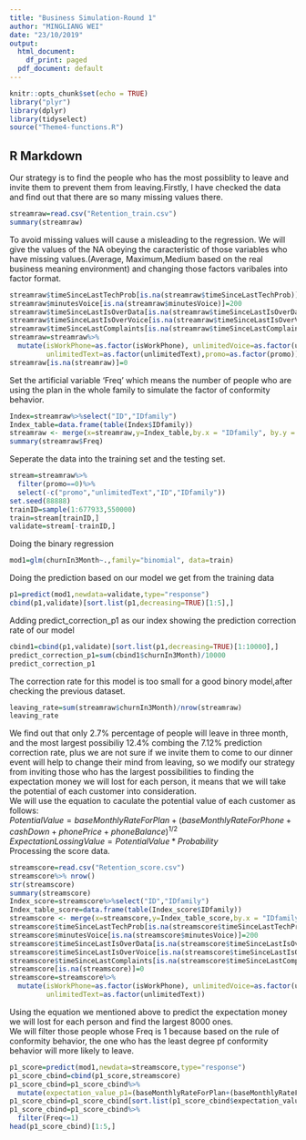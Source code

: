 ```yaml
---
title: "Business Simulation-Round 1"
author: "MINGLIANG WEI"
date: "23/10/2019"
output:
  html_document:
    df_print: paged
  pdf_document: default
---
```

```r
knitr::opts_chunk$set(echo = TRUE)
library("plyr")
library(dplyr)
library(tidyselect)
source("Theme4-functions.R")
```
## R Markdown
Our strategy is to find the people who has the most possiblity to leave and invite them to prevent them from leaving.Firstly, I have checked the data and find out that there are so many missing values there.
```r
streamraw=read.csv("Retention_train.csv")
summary(streamraw)
```
To avoid missing values will cause a misleading to the regression. We will give the values of the NA obeying the caracteristic of those variables who have missing values.(Average, Maximum,Medium based on the real business meaning environment) and changing those factors varibales into factor format.
```r
streamraw$timeSinceLastTechProb[is.na(streamraw$timeSinceLastTechProb)]=100
streamraw$minutesVoice[is.na(streamraw$minutesVoice)]=200
streamraw$timeSinceLastIsOverData[is.na(streamraw$timeSinceLastIsOverData)]=80
streamraw$timeSinceLastIsOverVoice[is.na(streamraw$timeSinceLastIsOverVoice)]=30
streamraw$timeSinceLastComplaints[is.na(streamraw$timeSinceLastComplaints)]=100
streamraw=streamraw%>%
  mutate(isWorkPhone=as.factor(isWorkPhone), unlimitedVoice=as.factor(unlimitedVoice), 
         unlimitedText=as.factor(unlimitedText),promo=as.factor(promo))
streamraw[is.na(streamraw)]=0
```
Set the artificial variable 'Freq' which means the number of people who are using the plan in the whole family to simulate the factor of conformity behavior.
```r
Index=streamraw%>%select("ID","IDfamily")
Index_table=data.frame(table(Index$IDfamily))
streamraw <- merge(x=streamraw,y=Index_table,by.x = "IDfamily", by.y = "Var1", all.x = TRUE)
summary(streamraw$Freq)
```
Seperate the data into the training set and the testing set.
```r
stream=streamraw%>%
  filter(promo==0)%>%
  select(-c("promo","unlimitedText","ID","IDfamily"))
set.seed(88888)
trainID=sample(1:677933,550000)
train=stream[trainID,]
validate=stream[-trainID,]
```
Doing the binary regression
```r
mod1=glm(churnIn3Month~.,family="binomial", data=train)
```
Doing the prediction based on our model we get from the training data
```r
p1=predict(mod1,newdata=validate,type="response")
cbind(p1,validate)[sort.list(p1,decreasing=TRUE)[1:5],]
```
Adding predict_correction_p1 as our index showing the prediction correction rate of our model
```r
cbind1=cbind(p1,validate)[sort.list(p1,decreasing=TRUE)[1:10000],]
predict_correction_p1=sum(cbind1$churnIn3Month)/10000
predict_correction_p1
```
The correction rate for this model is too small for a good binory model,after checking the previous dataset.
```r
leaving_rate=sum(streamraw$churnIn3Month)/nrow(streamraw)
leaving_rate
```
We find out that only 2.7% percentage of people will leave in three month, and the most largest possibiliy 12.4% combing the 7.12% prediction correction rate, plus we are not sure if we invite them to come to our dinner event will help to change their mind from leaving, so we modify our strategy from inviting those who has the largest possibilities to finding the expectation money we will lost for each person, it means that we will take the potential of each customer into consideration.   
We will use the equation to caculate the potential value of each customer as follows:   
$PotentialValue=baseMonthlyRateForPlan+(baseMonthlyRateForPhone+cashDown+phonePrice+phoneBalance)^{1/2}$  
$ExpectationLossingValue=PotentialValue*Probability$  
Processing the score data.
```r
streamscore=read.csv("Retention_score.csv")
streamscore%>% nrow()
str(streamscore)
summary(streamscore)
Index_score=streamscore%>%select("ID","IDfamily")
Index_table_score=data.frame(table(Index_score$IDfamily))
streamscore <- merge(x=streamscore,y=Index_table_score,by.x = "IDfamily", by.y = "Var1", all.x = TRUE)
streamscore$timeSinceLastTechProb[is.na(streamscore$timeSinceLastTechProb)]=100
streamscore$minutesVoice[is.na(streamscore$minutesVoice)]=200
streamscore$timeSinceLastIsOverData[is.na(streamscore$timeSinceLastIsOverData)]=100
streamscore$timeSinceLastIsOverVoice[is.na(streamscore$timeSinceLastIsOverVoice)]=30
streamscore$timeSinceLastComplaints[is.na(streamscore$timeSinceLastComplaints)]=100
streamscore[is.na(streamscore)]=0
streamscore=streamscore%>%
  mutate(isWorkPhone=as.factor(isWorkPhone), unlimitedVoice=as.factor(unlimitedVoice), 
         unlimitedText=as.factor(unlimitedText))
```
Using the equation we mentioned above to predict the expectation money we will lost for each person and find the largest 8000 ones.  
We will filter those people whose Freq is 1 because based on the rule of conformity behavior, the one who has the least degree pf conformity behavior will more likely to leave.
```r
p1_score=predict(mod1,newdata=streamscore,type="response")
p1_score_cbind=cbind(p1_score,streamscore)
p1_score_cbind=p1_score_cbind%>%
  mutate(expectation_value_p1=(baseMonthlyRateForPlan+(baseMonthlyRateForPhone+cashDown+phonePrice+phoneBalance)^0.5)*p1_score)
p1_score_cbind=p1_score_cbind[sort.list(p1_score_cbind$expectation_value_p1,decreasing=TRUE)[1:nrow(p1_score_cbind)],]
p1_score_cbind=p1_score_cbind%>%
  filter(Freq<=1)
head(p1_score_cbind)[1:5,]
```

